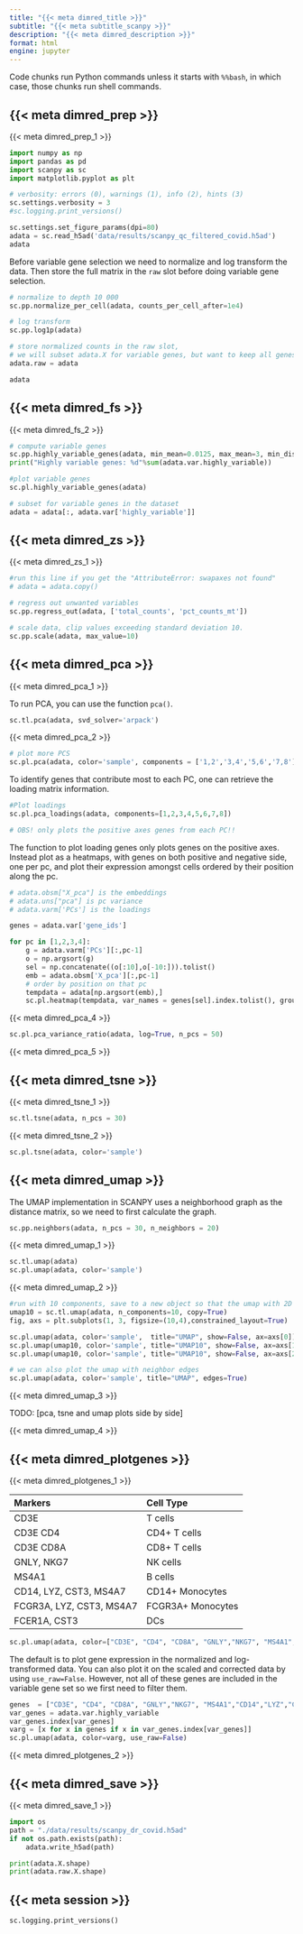 ```yaml
---
title: "{{< meta dimred_title >}}"
subtitle: "{{< meta subtitle_scanpy >}}"
description: "{{< meta dimred_description >}}"
format: html
engine: jupyter
---
```


::: {.callout-note}
Code chunks run Python commands unless it starts with `%%bash`, in which case, those chunks run shell commands.
:::

## {{< meta dimred_prep >}}

{{< meta dimred_prep_1 >}}

```python
import numpy as np
import pandas as pd
import scanpy as sc
import matplotlib.pyplot as plt

# verbosity: errors (0), warnings (1), info (2), hints (3)
sc.settings.verbosity = 3
#sc.logging.print_versions()

sc.settings.set_figure_params(dpi=80)
adata = sc.read_h5ad('data/results/scanpy_qc_filtered_covid.h5ad')
adata
```

Before variable gene selection we need to normalize and log transform the data. Then  store the full matrix in the `raw` slot before doing variable gene selection.

```python
# normalize to depth 10 000
sc.pp.normalize_per_cell(adata, counts_per_cell_after=1e4)

# log transform
sc.pp.log1p(adata)

# store normalized counts in the raw slot, 
# we will subset adata.X for variable genes, but want to keep all genes matrix as well.
adata.raw = adata

adata
```

## {{< meta dimred_fs >}}

{{< meta dimred_fs_2 >}}

```python
# compute variable genes
sc.pp.highly_variable_genes(adata, min_mean=0.0125, max_mean=3, min_disp=0.5)
print("Highly variable genes: %d"%sum(adata.var.highly_variable))

#plot variable genes
sc.pl.highly_variable_genes(adata)

# subset for variable genes in the dataset
adata = adata[:, adata.var['highly_variable']]
```

## {{< meta dimred_zs >}}

{{< meta dimred_zs_1 >}}

```python
#run this line if you get the "AttributeError: swapaxes not found" 
# adata = adata.copy()

# regress out unwanted variables
sc.pp.regress_out(adata, ['total_counts', 'pct_counts_mt'])

# scale data, clip values exceeding standard deviation 10.
sc.pp.scale(adata, max_value=10)
```

## {{< meta dimred_pca >}}

{{< meta dimred_pca_1 >}}

To run PCA, you can use the function `pca()`.

```python
sc.tl.pca(adata, svd_solver='arpack')
```

{{< meta dimred_pca_2 >}}

```python
# plot more PCS
sc.pl.pca(adata, color='sample', components = ['1,2','3,4','5,6','7,8'], ncols=2)
```

To identify genes that contribute most to each PC, one can retrieve the loading matrix information.

```python
#Plot loadings
sc.pl.pca_loadings(adata, components=[1,2,3,4,5,6,7,8])

# OBS! only plots the positive axes genes from each PC!!
```

The function to plot loading genes only plots genes on the positive axes. Instead plot as a heatmaps, with genes on both positive and negative side, one per pc, and plot their expression amongst cells ordered by their position along the pc.

```python
# adata.obsm["X_pca"] is the embeddings
# adata.uns["pca"] is pc variance
# adata.varm['PCs'] is the loadings

genes = adata.var['gene_ids']

for pc in [1,2,3,4]:
    g = adata.varm['PCs'][:,pc-1]
    o = np.argsort(g)
    sel = np.concatenate((o[:10],o[-10:])).tolist()
    emb = adata.obsm['X_pca'][:,pc-1]
    # order by position on that pc
    tempdata = adata[np.argsort(emb),]
    sc.pl.heatmap(tempdata, var_names = genes[sel].index.tolist(), groupby='predicted_doublets', swap_axes = True, use_raw=False)
```

{{< meta dimred_pca_4 >}}

```python
sc.pl.pca_variance_ratio(adata, log=True, n_pcs = 50)
```

{{< meta dimred_pca_5 >}}

## {{< meta dimred_tsne >}}

{{< meta dimred_tsne_1 >}}

```python
sc.tl.tsne(adata, n_pcs = 30)
```

{{< meta dimred_tsne_2 >}}

```python
sc.pl.tsne(adata, color='sample')
```

## {{< meta dimred_umap >}}

The UMAP implementation in SCANPY uses a neighborhood graph as the distance matrix, so we need to first calculate the graph.

```python
sc.pp.neighbors(adata, n_pcs = 30, n_neighbors = 20)
```

{{< meta dimred_umap_1 >}}

```python
sc.tl.umap(adata)
sc.pl.umap(adata, color='sample')
```

{{< meta dimred_umap_2 >}}

```python
#run with 10 components, save to a new object so that the umap with 2D is not overwritten.
umap10 = sc.tl.umap(adata, n_components=10, copy=True)
fig, axs = plt.subplots(1, 3, figsize=(10,4),constrained_layout=True)

sc.pl.umap(adata, color='sample',  title="UMAP", show=False, ax=axs[0])
sc.pl.umap(umap10, color='sample', title="UMAP10", show=False, ax=axs[1], components=['1,2'])
sc.pl.umap(umap10, color='sample', title="UMAP10", show=False, ax=axs[2], components=['3,4'])

# we can also plot the umap with neighbor edges
sc.pl.umap(adata, color='sample', title="UMAP", edges=True)
```

{{< meta dimred_umap_3 >}}

TODO: [pca, tsne and umap plots side by side]

::: {.callout-note title="Discuss"}
{{< meta dimred_umap_4 >}}
:::

## {{< meta dimred_plotgenes >}}

{{< meta dimred_plotgenes_1 >}}

|Markers|Cell Type|
|:---|:---|
|CD3E|T cells|
|CD3E CD4|CD4+ T cells|
|CD3E CD8A|CD8+ T cells|
|GNLY, NKG7|NK cells|
|MS4A1|B cells|
|CD14, LYZ, CST3, MS4A7|CD14+ Monocytes|
|FCGR3A, LYZ, CST3, MS4A7|FCGR3A+  Monocytes|
|FCER1A, CST3|DCs|

```python
sc.pl.umap(adata, color=["CD3E", "CD4", "CD8A", "GNLY","NKG7", "MS4A1","CD14","LYZ","CST3","MS4A7","FCGR3A"])
```

The default is to plot gene expression in the normalized and log-transformed data. You can also plot it on the scaled and corrected data by using `use_raw=False`. However, not all of these genes are included in the variable gene set so we first need to filter them.

```python
genes  = ["CD3E", "CD4", "CD8A", "GNLY","NKG7", "MS4A1","CD14","LYZ","CST3","MS4A7","FCGR3A"]
var_genes = adata.var.highly_variable
var_genes.index[var_genes]
varg = [x for x in genes if x in var_genes.index[var_genes]]
sc.pl.umap(adata, color=varg, use_raw=False)
```

:::{.callout-note title="Discuss"}
{{< meta dimred_plotgenes_2 >}}
:::

## {{< meta dimred_save >}}

{{< meta dimred_save_1 >}}

```python
import os
path = "./data/results/scanpy_dr_covid.h5ad"
if not os.path.exists(path):
    adata.write_h5ad(path)
```

```python
print(adata.X.shape)
print(adata.raw.X.shape)
```

## {{< meta session >}}

```python
sc.logging.print_versions()
```

